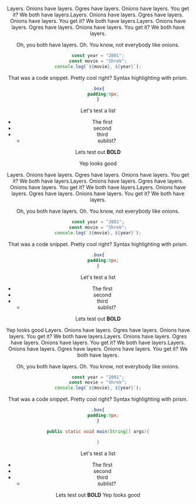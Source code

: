 
<Header 
    date="Jan 18, 2023"
    minRead="2"
    title="DevBlog - This is what a title in my dev blog is going to look like [Updated 2023]"
    />

Layers. Onions have layers. Ogres have layers. Onions have layers. You get it? We both have layers.Layers. Onions have layers. Ogres have layers. Onions have layers. 
You get it? We both have layers.Layers. Onions have layers. Ogres have layers. Onions have layers. You get it? We both have layers.

Oh, you both have layers. Oh. You know, not everybody like onions.

```js
const year = "2001";
const movie = "Shrek";
console.log(`${movie}, ${year}`);
```

That was a code snippet.
Pretty cool right? Syntax highlighting with prism.

```css
.box{
    padding:0px;
}
```

Let's test a list 
- The first 
- second
- third
    - sublist?

Lets test out **BOLD**

Yep looks good 

Layers. Onions have layers. Ogres have layers. Onions have layers. You get it? We both have layers.Layers. Onions have layers. Ogres have layers. Onions have layers. 
You get it? We both have layers.Layers. Onions have layers. Ogres have layers. Onions have layers. You get it? We both have layers.

Oh, you both have layers. Oh. You know, not everybody like onions.

```js
const year = "2001";
const movie = "Shrek";
console.log(`${movie}, ${year}`);
```
That was a code snippet.
Pretty cool right? Syntax highlighting with prism.

```css
.box{
    padding:0px;
}
```

Let's test a list 
- The first 
- second
- third
    - sublist?

Lets test out **BOLD**

Yep looks good 
Layers. Onions have layers. Ogres have layers. Onions have layers. You get it? We both have layers.Layers. Onions have layers. Ogres have layers. Onions have layers. 
You get it? We both have layers.Layers. Onions have layers. Ogres have layers. Onions have layers. You get it? We both have layers.

Oh, you both have layers. Oh. You know, not everybody like onions.

```js
const year = "2001";
const movie = "Shrek";
console.log(`${movie}, ${year}`);
```
That was a code snippet.
Pretty cool right? Syntax highlighting with prism.

```css
.box{
    padding:0px;
}
```

```java
public static void main(String[] args){

}
```
Let's test a list 
- The first 
- second
- third
    - sublist?

Lets test out **BOLD**
Yep looks good